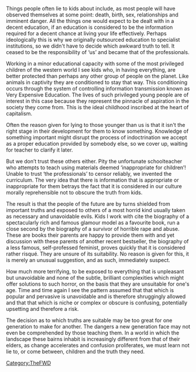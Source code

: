 {{TheFWD header}}{{DISPLAYTITLE:92. On Lying to Children - Peep}}
Things people often lie to kids about include, as most people will have observed themselves at some point: death, birth, sex, relationships and imminent danger. All the things one would expect to be dealt with in a decent education, if an education is considered to be the information required for a decent chance at living your life effectively.  Perhaps ideologically this is why we originally outsourced education to specialist institutions, so we didn't have to decide which awkward truth to tell.  It ceased to be the responsibility of ‘us’ and became that of the professionals.
 
Working in a minor educational capacity with some of the most privileged children of the western world I see kids who, in having everything, are better protected than perhaps any other group of people on the planet.  Like animals in captivity they are conditioned to stay that way.  This conditioning occurs through the system of controlling information transmission known as Very Expensive Education.  The lives of such privileged young people are of interest in this case because they represent the pinnacle of aspiration in the society they come from.  This is the ideal childhood inscribed at the heart of capitalism.
 
Often the reason given for lying to those younger than us is that it isn't the right stage in their development for them to know something. Knowledge of something important might disrupt the process of indoctrination we accept as a proper education provided by somebody else, so we cover up, waiting for teacher to clarify it later.
 
But we don’t trust these others either. Pity the unfortunate schoolteacher who attempts to teach using materials deemed ‘inappropriate for children’! Unable to trust ‘the professionals’ to censor reliably, we invented the curriculum.  The very idea that there is information that is appropriate or inappropriate for them betrays the fact that it is considered in our culture morally reprehensible not to obscure the truth from kids.
 
The result is that the people of the future are by turns shielded from important truths and exposed to others of a most horrid kind usually taken as necessary and unavoidable evils.  Kids I work with cite the biography of a spectacularly rich and famous glamour model as a favourite book, run a close second by the biography of a survivor of horrible rape and abuse.  These are books their parents are happy to provide them with and yet discussion with these parents of another recent bestseller, the biography of a less famous, self-professed feminist, proves quickly that it is considered rather risqué. They are unsure of its suitability.  No reason is given for this, it is merely an unusual suggestion, and as such, immediately suspect.

How much more terrifying, to be exposed to everything that is unpleasant but unavoidable and none of the subtle, brilliant complexities which might offer solutions to such horror, on the basis that they are unsuitable for one's age.  Time and time again I see the pattern assumed that that which is popular and pervasive is unavoidable and is therefore shruggingly allowed and that that which is niche or complex or obscure is confusing, potentially upsetting and therefore a risk. 

The decision as to which truths are suitable may be too great for one generation to make for another. The dangers a new generation face may not even be comprehended by those teaching them.  In a world in which the landscape these bairns inhabit is increasingly different from that of their elders, as change accelerates and confusion proliferates, we must learn not lie to, or come between, children and the truth they need.

{{TheFWD references}}


[[Category:TheFWD]]